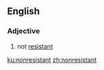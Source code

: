 ==English==

===Adjective===
{{en-adj|-}}

# not [[resistant]]

[[ku:nonresistant]]
[[zh:nonresistant]]